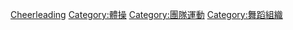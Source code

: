 {{Commonscat|Cheerleading}}
{{Catmore|啦啦隊|競技啦啦隊}}
{{Category see also|應援團}}

[[Category:體育娛樂|Cheerleading]]
[[Category:體操|Category:體操]]
[[Category:團隊運動|Category:團隊運動]]
[[Category:舞蹈組織|Category:舞蹈組織]]